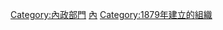 {{catmore}}
[[Category:內政部門|Category:內政部門]]
[[Category:德國政府部門|內]]
[[Category:1879年建立的組織|Category:1879年建立的組織]]